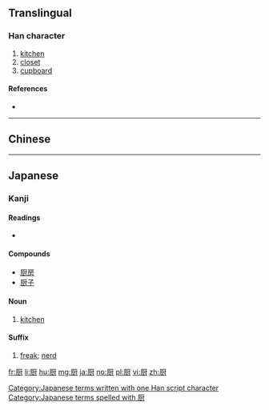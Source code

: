 {{also|廚}}
==Translingual==

===Han character===
{{Han char|rn=27|rad=厂|as=10|sn=12|four=|canj=MMTI|ids=⿸厂⿰豆寸}}

# [[kitchen]]
# [[closet]]
# [[cupboard]]

====References====
* {{Han ref|kx=0162.371|dkj=03005|dj=0370.160|hdz=10075.240|uh=53A8|ud=21416}}

----

==Chinese==
{{zh-see|廚}}

----

==Japanese==

===Kanji===
{{ja-kanji|grade=|rs=厂10}}

====Readings====
* {{ja-readings|on=[[ず]] (zu), [[ちゅう]] (chū)|kun=[[くりや]] (kuriya)}}

====Compounds====
* [[厨房]]
* [[厨子]]

====Noun====
{{ja-noun|k|hira=くりや|rom=kuriya}} 

# [[kitchen]]

====Suffix====
{{ja-pos|suffix|ちゅう}}

# {{cx|internet slang|lang=ja}} [[freak]]; [[nerd]]
#: {{ja-usex|ニコ'''厨'''|ニコ-'''ちゅう'''|someone who is addicted to {{w|Niconico Video}}}}

[[Category:Japanese terms written with one Han script character]]
[[Category:Japanese terms spelled with 厨]]

[[fr:厨]]
[[li:厨]]
[[hu:厨]]
[[mg:厨]]
[[ja:厨]]
[[no:厨]]
[[pl:厨]]
[[vi:厨]]
[[zh:厨]]
